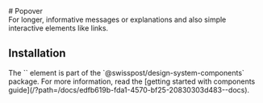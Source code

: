 
<Meta of={PopoverStories} />

<div className="docs-title">
  # Popover

  <nav>
    <link-design of={JSON.stringify(PopoverStories)}></link-design>
  </nav>
</div>

<div className="lead">
  For longer, informative messages or explanations and also simple interactive elements like links.
</div>

<Canvas sourceState="shown" of={PopoverStories.Default} />
<Controls of={PopoverStories.Default} />

## Installation

<div>
  The `<post-popover>` element is part of the `@swisspost/design-system-components` package. For more information, read the [getting started with components guide](/?path=/docs/edfb619b-fda1-4570-bf25-20830303d483--docs).
</div>
